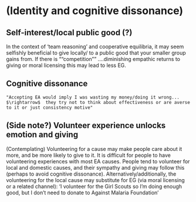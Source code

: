 #  (Identity and cognitive dissonance) {#identity}

## Self-interest/local public good (?) {#self-interest}

::: {.callout-note collapse='true'}
 
In the context of 'team reasoning' and cooperative equilibria, it may seem selfishly beneficial to give locally/ to a public good that your smaller group gains from. If there is ""competition"" ....diminishing empathic returns to giving or moral licensing this may lead to less EG.
 
:::

<!-- put elsewhere or remove?? -->

## Cognitive dissonance

```block2

"Accepting EA would imply I was wasting my money/doing it wrong... $\rightarrow$  they try not to think about effectiveness or are averse to it or just consistency motive"

```  


## (Side note?) Volunteer experience unlocks emotion and giving

::: {.callout-note collapse='true'}
 

(Contemplating) Volunteering for a cause may make people care about it more, and be more likely to give to it. It is difficult for people to have volunteering experiences with most EA causes. People tend to volunteer for local and domestic  causes, and their  sympathy and giving may follow this (perhaps to avoid cognitive dissonance).    Alternatively/additionally, the volunteering for the local cause may substitute for EG (via moral licensing or a related channel): 'I volunteer for the Girl Scouts so I'm doing enough good,  but I don't need to donate to Against Malaria Foundation'
 
:::

